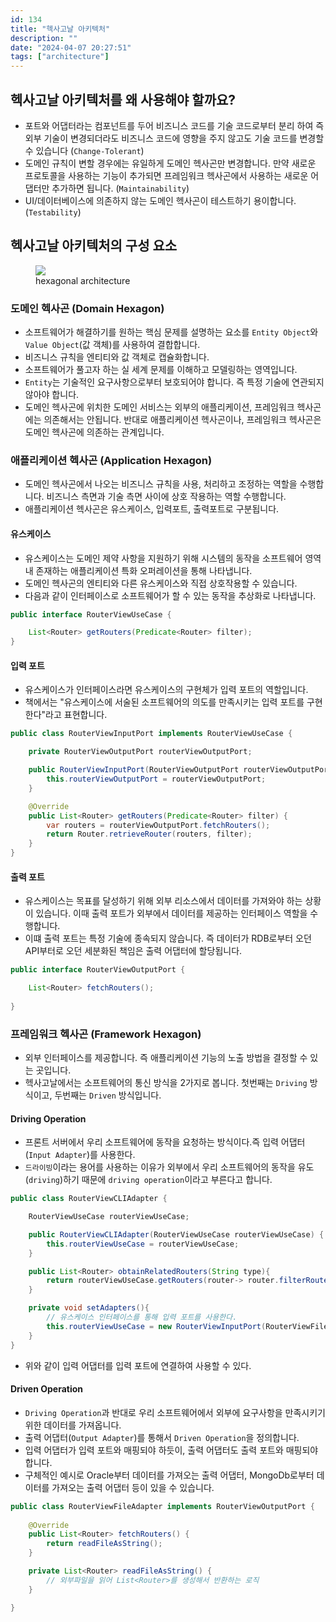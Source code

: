 ```yaml
---
id: 134
title: "헥사고날 아키텍처"
description: ""
date: "2024-04-07 20:27:51"
tags: ["architecture"]
---
```

## 헥사고날 아키텍처를 왜 사용해야 할까요? 

- 포트와 어댑터라는 컴포넌트를 두어 비즈니스 코드를 기술 코드로부터 분리 하여 즉 외부 기술이 변경되더라도 비즈니스 코드에 영향을 주지 않고도 기술 코드를 변경할 수 있습니다 (`Change-Tolerant`)
- 도메인 규칙이 변할 경우에는 유일하게 도메인 헥사곤만 변경합니다. 만약 새로운 프로토콜을 사용하는 기능이 추가되면 프레임워크 헥사곤에서 사용하는 새로운 어댑터만 추가하면 됩니다. (`Maintainability`)
- UI/데이터베이스에 의존하지 않는 도메인 헥사곤이 테스트하기 용이합니다. (`Testability`)

## 헥사고날 아키텍처의 구성 요소 

<figure>
  <img src="/images/hexagonal_01.png"></img>
        <figcaption>hexagonal architecture</figcaption>
</figure>

### 도메인 헥사곤 (Domain Hexagon)

- 소프트웨어가 해결하기를 원하는 핵심 문제를 설명하는 요소를 `Entity Object`와 `Value Object`(값 객체)를 사용하여 결합합니다.
- 비즈니스 규칙을 엔티티와 값 객체로 캡슐화합니다.
- 소프트웨어가 풀고자 하는 실 세계 문제를 이해하고 모델링하는 영역입니다.
- `Entity`는 기술적인 요구사항으로부터 보호되어야 합니다. 즉 특정 기술에 연관되지 않아야 합니다.
- 도메인 헥사곤에 위치한 도메인 서비스는 외부의 애플리케이션, 프레임워크 헥사곤에는 의존해서는 안됩니다. 반대로 애플리케이션 헥사곤이나, 프레임워크 헥사곤은 도메인 헥사곤에 의존하는 관계입니다. 

### 애플리케이션 헥사곤 (Application Hexagon)

- 도메인 헥사곤에서 나오는 비즈니스 규칙을 사용, 처리하고 조정하는 역할을 수행합니다. 비즈니스 측면과 기술 측면 사이에 상호 작용하는 역할 수행합니다.
- 애플리케이션 헥사곤은 유스케이스, 입력포트, 출력포트로 구분됩니다.

#### 유스케이스

- 유스케이스는 도메인 제약 사항을 지원하기 위해 시스템의 동작을 소프트웨어 영역내 존재하는 애플리케이션 특화 오퍼레이션을 통해 나타냅니다. 
- 도메인 헥사곤의 엔티티와 다른 유스케이스와 직접 상호작용할 수 있습니다. 
- 다음과 같이 인터페이스로 소프트웨어가 할 수 있는 동작을 추상화로 나타냅니다.

```java
public interface RouterViewUseCase {

    List<Router> getRouters(Predicate<Router> filter);
}

```

#### 입력 포트 

- 유스케이스가 인터페이스라면 유스케이스의 구현체가 입력 포트의 역할입니다.
- 책에서는 "유스케이스에 서술된 소프트웨어의 의도를 만족시키는 입력 포트를 구현한다"라고 표현합니다.

```java
public class RouterViewInputPort implements RouterViewUseCase {

    private RouterViewOutputPort routerViewOutputPort;

    public RouterViewInputPort(RouterViewOutputPort routerViewOutputPort) {
        this.routerViewOutputPort = routerViewOutputPort;
    }

    @Override
    public List<Router> getRouters(Predicate<Router> filter) {
        var routers = routerViewOutputPort.fetchRouters();
        return Router.retrieveRouter(routers, filter);
    }
}
```

#### 출력 포트 

- 유스케이스는 목표를 달성하기 위해 외부 리소스에서 데이터를 가져와야 하는 상황이 있습니다. 이때 출력 포트가 외부에서 데이터를 제공하는 인터페이스 역할을 수행합니다. 
- 이떄 출력 포트는 특정 기술에 종속되지 않습니다. 즉 데이터가 RDB로부터 오던 API부터로 오던 세분화된 책임은 출력 어댑터에 할당됩니다.

```java
public interface RouterViewOutputPort {

    List<Router> fetchRouters();
    
}
```


### 프레임워크 헥사곤 (Framework Hexagon)

- 외부 인터페이스를 제공합니다. 즉 애플리케이션 기능의 노출 방법을 결정할 수 있는 곳입니다. 
- 헥사고날에서는 소프트웨어의 통신 방식을 2가지로 봅니다. 첫번째는 `Driving` 방식이고, 두번째는 `Driven` 방식입니다. 

#### Driving Operation 

- 프론트 서버에서 우리 소프트웨어에 동작을 요청하는 방식이다.즉 입력 어댑터(`Input Adapter`)를 사용한다.
- `드라이빙`이라는 용어를 사용하는 이유가 외부에서 우리 소프트웨어의 동작을 유도(`driving`)하기 때문에 `driving operation`이라고 부른다고 합니다.

```java
public class RouterViewCLIAdapter {

    RouterViewUseCase routerViewUseCase;

    public RouterViewCLIAdapter(RouterViewUseCase routerViewUseCase) {
        this.routerViewUseCase = routerViewUseCase;
    }

    public List<Router> obtainRelatedRouters(String type){
        return routerViewUseCase.getRouters(router-> router.filterRouterByType(type));
    }

    private void setAdapters(){
        // 유스케이스 인터페이스를 통해 입력 포트를 사용한다. 
        this.routerViewUseCase = new RouterViewInputPort(RouterViewFileAdapter.getInstance());
    }
}
```

- 위와 같이 입력 어댑터를 입력 포트에 연결하여 사용할 수 있다. 

#### Driven Operation 

- `Driving Operation`과 반대로 우리 소프트웨어에서 외부에 요구사항을 만족시키기 위한 데이터를 가져옵니다.
- 출력 어댑터(`Output Adapter`)를 통해서 `Driven Operation`을 정의합니다.
- 입력 어댑터가 입력 포트와 매핑되야 하듯이, 출력 어댑터도 출력 포트와 매핑되야 합니다. 
- 구체적인 예시로 Oracle부터 데이터를 가져오는 출력 어댑터, MongoDb로부터 데이터를 가져오는 출력 어댑터 등이 있을 수 있습니다. 

```java
public class RouterViewFileAdapter implements RouterViewOutputPort {
    
    @Override
    public List<Router> fetchRouters() {
        return readFileAsString();
    }

    private List<Router> readFileAsString() {
        // 외부파일을 읽어 List<Router>를 생성해서 반환하는 로직
    }

}
```
